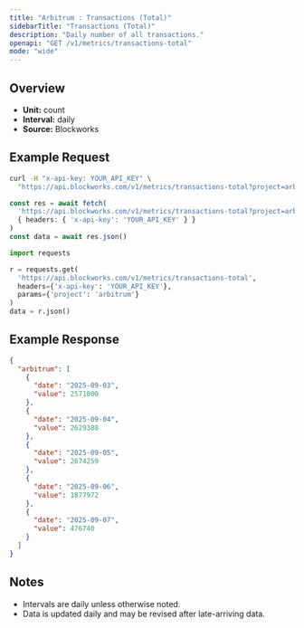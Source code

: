 ```yaml
---
title: "Arbitrum : Transactions (Total)"
sidebarTitle: "Transactions (Total)"
description: "Daily number of all transactions."
openapi: "GET /v1/metrics/transactions-total"
mode: "wide"
---
```


## Overview

- **Unit:** count
- **Interval:** daily
- **Source:** Blockworks

## Example Request

<CodeGroup>

```bash cURL
curl -H "x-api-key: YOUR_API_KEY" \
  "https://api.blockworks.com/v1/metrics/transactions-total?project=arbitrum"
```

```typescript TypeScript
const res = await fetch(
  'https://api.blockworks.com/v1/metrics/transactions-total?project=arbitrum',
  { headers: { 'x-api-key': 'YOUR_API_KEY' } }
)
const data = await res.json()
```

```python Python
import requests

r = requests.get(
  'https://api.blockworks.com/v1/metrics/transactions-total',
  headers={'x-api-key': 'YOUR_API_KEY'},
  params={'project': 'arbitrum'}
)
data = r.json()
```

</CodeGroup>

## Example Response

```json
{
  "arbitrum": [
    {
      "date": "2025-09-03",
      "value": 2571000
    },
    {
      "date": "2025-09-04",
      "value": 2629388
    },
    {
      "date": "2025-09-05",
      "value": 2674259
    },
    {
      "date": "2025-09-06",
      "value": 1877972
    },
    {
      "date": "2025-09-07",
      "value": 476740
    }
  ]
}
```

## Notes
- Intervals are daily unless otherwise noted.
- Data is updated daily and may be revised after late-arriving data.
